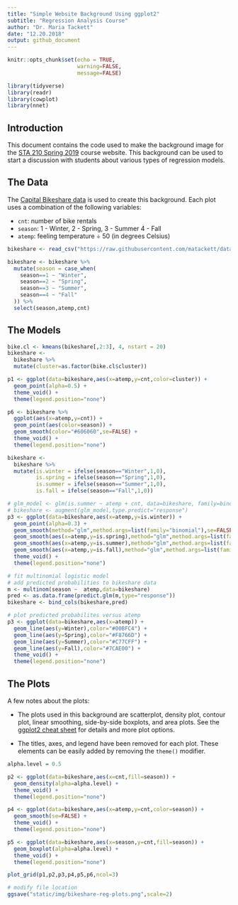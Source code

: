 ```yaml
---
title: "Simple Website Background Using ggplot2"
subtitle: "Regression Analysis Course"
author: "Dr. Maria Tackett"
date: "12.20.2018"
output: github_document 
---
```


```r
knitr::opts_chunk$set(echo = TRUE,
                      warning=FALSE,
                      message=FALSE)
```

```r
library(tidyverse)
library(readr)
library(cowplot)
library(nnet)
```

## Introduction 

This document contains the code used to make the background image for the [STA 210 Spring 2019](https://www2.stat.duke.edu/courses/Spring19/sta210.001/) course website. This background can be used to start a discussion with students about various types of regression models. 

## The Data

The [Capital Bikeshare data](https://archive.ics.uci.edu/ml/datasets/bike+sharing+dataset) is used to create this background. Each plot uses a combination of the following variables: 

- `cnt`: number of bike rentals
- `season`: 1 - Winter, 2 - Spring, 3 - Summer 4 - Fall 
- `atemp`: feeling temperature &#247; 50 (in degrees Celsius)
<br> 

```r
bikeshare <- read_csv("https://raw.githubusercontent.com/matackett/data/master/capital-bikeshare.csv")          
```

```r
bikeshare <- bikeshare %>%
  mutate(season = case_when(
    season==1 ~ "Winter",
    season==2 ~ "Spring",
    season==3 ~ "Summer",
    season==4 ~ "Fall"
  )) %>% 
  select(season,atemp,cnt)
```

## The Models

```r
bike.cl <- kmeans(bikeshare[,2:3], 4, nstart = 20)
bikeshare <- 
  bikeshare %>% 
  mutate(cluster=as.factor(bike.cl$cluster))
```

```r
p1 <- ggplot(data=bikeshare,aes(x=atemp,y=cnt,color=cluster)) +
  geom_point(alpha=0.5) +
  theme_void() +
  theme(legend.position="none")
```

```r
p6 <- bikeshare %>%
  ggplot(aes(x=atemp,y=cnt)) + 
  geom_point(aes(color=season)) + 
  geom_smooth(color="#606060",se=FALSE) +
  theme_void() +
  theme(legend.position="none")
```
```r
bikeshare <- 
  bikeshare %>%
  mutate(is.winter = ifelse(season=="Winter",1,0),
         is.spring = ifelse(season=="Spring",1,0),
         is.summer = ifelse(season=="Summer",1,0),
         is.fall = ifelse(season=="Fall",1,0))
```

```r
# glm_model <- glm(is.summer ~ atemp + cnt, data=bikeshare, family=binomial)
# bikeshare <- augment(glm_model,type.predict="response")
p3 <- ggplot(data=bikeshare,aes(x=atemp,y=is.winter)) +
  geom_point(alpha=0.3) +
  geom_smooth(method="glm",method.args=list(family="binomial"),se=FALSE,color="#00BFC4")+
  geom_smooth(aes(x=atemp,y=is.spring),method="glm",method.args=list(family="binomial"),se=FALSE,color="#F8766D")+
  geom_smooth(aes(x=atemp,y=is.summer),method="glm",method.args=list(family="binomial"),se=FALSE,color="#C77CFF")+
  geom_smooth(aes(x=atemp,y=is.fall),method="glm",method.args=list(family="binomial"),se=FALSE,color="#7CAE00") +
  theme_void() + 
  theme(legend.position="none")
```


```r
# fit multinomial logistic model 
# add predicted probabilities to bikeshare data
m <- multinom(season ~  atemp,data=bikeshare)
pred <- as.data.frame(predict.glm(m,type="response"))
bikeshare <- bind_cols(bikeshare,pred)
```

```r
# plot predicted probabilites versus atemp
p3 <- ggplot(data=bikeshare,aes(x=atemp)) + 
  geom_line(aes(y=Winter),color="#00BFC4") +
  geom_line(aes(y=Spring),color="#F8766D") +
  geom_line(aes(y=Summer),color="#C77CFF") +
  geom_line(aes(y=Fall),color="#7CAE00") +
  theme_void() +
  theme(legend.position="none")
```


## The Plots

A few notes about the plots: 

- The plots used in this background are scatterplot, density plot, contour plot, linear smoothing, side-by-side boxplots, and area plots. See the [ggplot2 cheat sheet](https://www.rstudio.com/wp-content/uploads/2015/03/ggplot2-cheatsheet.pdf) for details and more plot options.

-  The titles, axes, and legend have been removed for each plot. These elements can be easily added by removing the `theme()` modifier. 

```r
alpha.level = 0.5 

p2 <- ggplot(data=bikeshare,aes(x=cnt,fill=season)) +
  geom_density(alpha=alpha.level) +
  theme_void() +
  theme(legend.position="none")

p4 <- ggplot(data=bikeshare,aes(x=atemp,y=cnt,color=season)) +
  geom_smooth(se=FALSE) +
  theme_void() +
  theme(legend.position="none")

p5 <- ggplot(data=bikeshare,aes(x=season,y=cnt,fill=season)) +
  geom_boxplot(alpha=alpha.level) +
  theme_void() +
  theme(legend.position="none")

plot_grid(p1,p2,p3,p4,p5,p6,ncol=3)
```

```r
# modify file location
ggsave("static/img/bikeshare-reg-plots.png",scale=2)
```


